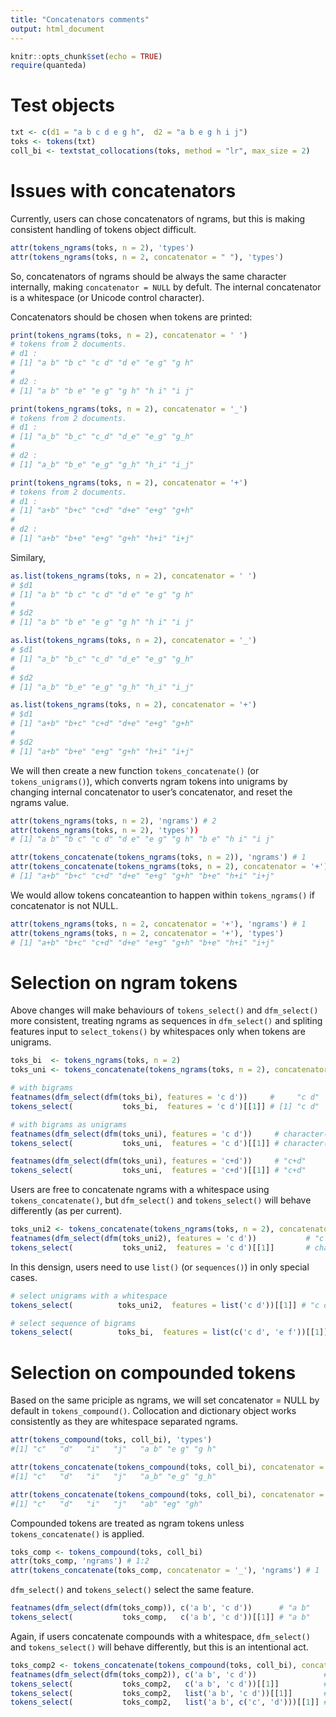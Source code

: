 ```yaml
---
title: "Concatenators comments"
output: html_document
---
```


```r
knitr::opts_chunk$set(echo = TRUE)
require(quanteda)
```


# Test objects
```r
txt <- c(d1 = "a b c d e g h",  d2 = "a b e g h i j")
toks <- tokens(txt)
coll_bi <- textstat_collocations(toks, method = "lr", max_size = 2)
```


# Issues with concatenators
Currently, users can chose concatenators of ngrams, but this is making consistent handling of tokens object difficult.
```r
attr(tokens_ngrams(toks, n = 2), 'types')
attr(tokens_ngrams(toks, n = 2, concatenator = " "), 'types')
```
So, concatenators of ngrams should be always the same character internally, making `concatenator = NULL` by defult. The internal concatenator is a whitespace (or Unicode control character).

Concatenators should be chosen when tokens are printed:
```r
print(tokens_ngrams(toks, n = 2), concatenator = ' ')
# tokens from 2 documents.
# d1 :
# [1] "a b" "b c" "c d" "d e" "e g" "g h"
# 
# d2 :
# [1] "a b" "b e" "e g" "g h" "h i" "i j"

print(tokens_ngrams(toks, n = 2), concatenator = '_')
# tokens from 2 documents.
# d1 :
# [1] "a_b" "b_c" "c_d" "d_e" "e_g" "g_h"
# 
# d2 :
# [1] "a_b" "b_e" "e_g" "g_h" "h_i" "i_j"

print(tokens_ngrams(toks, n = 2), concatenator = '+')
# tokens from 2 documents.
# d1 :
# [1] "a+b" "b+c" "c+d" "d+e" "e+g" "g+h"
# 
# d2 :
# [1] "a+b" "b+e" "e+g" "g+h" "h+i" "i+j"
```
Similary,
```r
as.list(tokens_ngrams(toks, n = 2), concatenator = ' ')
# $d1
# [1] "a b" "b c" "c d" "d e" "e g" "g h"
# 
# $d2
# [1] "a b" "b e" "e g" "g h" "h i" "i j"

as.list(tokens_ngrams(toks, n = 2), concatenator = '_')
# $d1
# [1] "a_b" "b_c" "c_d" "d_e" "e_g" "g_h"
# 
# $d2
# [1] "a_b" "b_e" "e_g" "g_h" "h_i" "i_j"

as.list(tokens_ngrams(toks, n = 2), concatenator = '+')
# $d1
# [1] "a+b" "b+c" "c+d" "d+e" "e+g" "g+h"
# 
# $d2
# [1] "a+b" "b+e" "e+g" "g+h" "h+i" "i+j"

```

We will then create a new function `tokens_concatenate()` (or `tokens_unigrams()`), which converts ngram tokens into unigrams by changing internal concatenator to user's concatenator, and reset the ngrams value.
```r
attr(tokens_ngrams(toks, n = 2), 'ngrams') # 2
attr(tokens_ngrams(toks, n = 2), 'types'))
# [1] "a b" "b c" "c d" "d e" "e g" "g h" "b e" "h i" "i j"

attr(tokens_concatenate(tokens_ngrams(toks, n = 2)), 'ngrams') # 1
attr(tokens_concatenate(tokens_ngrams(toks, n = 2), concatenator = '+'), 'types')
# [1] "a+b" "b+c" "c+d" "d+e" "e+g" "g+h" "b+e" "h+i" "i+j"
```
We would allow tokens concateantion to happen within `tokens_ngrams()` if concatenator is not NULL.
```r
attr(tokens_ngrams(toks, n = 2, concatenator = '+'), 'ngrams') # 1
attr(tokens_ngrams(toks, n = 2, concatenator = '+'), 'types')
# [1] "a+b" "b+c" "c+d" "d+e" "e+g" "g+h" "b+e" "h+i" "i+j"
```

# Selection on ngram tokens
Above changes will make behaviours of `tokens_select()` and `dfm_select()` more consistent, treating ngrams as sequences in `dfm_select()` and spliting features input to `select_tokens()` by whitespaces only when tokens are unigrams.
```r
toks_bi  <- tokens_ngrams(toks, n = 2) 
toks_uni <- tokens_concatenate(tokens_ngrams(toks, n = 2), concatenator = '+')

# with bigrams
featnames(dfm_select(dfm(toks_bi), features = 'c d'))     #     "c d"
tokens_select(           toks_bi,  features = 'c d')[[1]] # [1] "c d"

# with bigrams as unigrams
featnames(dfm_select(dfm(toks_uni), features = 'c d'))     # character(0) (and warning)
tokens_select(           toks_uni,  features = 'c d')[[1]] # character(0)

featnames(dfm_select(dfm(toks_uni), features = 'c+d'))     # "c+d"
tokens_select(           toks_uni,  features = 'c+d')[[1]] # "c+d"

```

Users are free to concatenate ngrams with a whitespace using `tokens_concatenate()`, but `dfm_select()` and `tokens_select()` will behave differently (as per current).
```r
toks_uni2 <- tokens_concatenate(tokens_ngrams(toks, n = 2), concatenator = ' ')
featnames(dfm_select(dfm(toks_uni2), features = 'c d'))           # "c d"
tokens_select(           toks_uni2,  features = 'c d')[[1]]       # character(0)
```

In this densign, users need to use `list()` (or `sequences()`) in only special cases.
```r
# select unigrams with a whitespace
tokens_select(          toks_uni2,  features = list('c d'))[[1]] # "c d"

# select sequence of bigrams
tokens_select(          toks_bi,  features = list(c('c d', 'e f'))[[1]] # "c d", "e f"
```


# Selection on compounded tokens
Based on the same priciple as ngrams, we will set concatenator = NULL by default in `tokens_compound()`. Collocation and dictionary object works consistently as they are whitespace separated ngrams.
```r
attr(tokens_compound(toks, coll_bi), 'types') 
#[1] "c"   "d"   "i"   "j"   "a b" "e g" "g h"

attr(tokens_concatenate(tokens_compound(toks, coll_bi), concatenator = '_'), 'types') 
#[1] "c"   "d"   "i"   "j"   "a_b" "e_g" "g_h"

attr(tokens_concatenate(tokens_compound(toks, coll_bi), concatenator = ''), 'types') 
#[1] "c"   "d"   "i"   "j"   "ab" "eg" "gh"

```

Compounded tokens are treated as ngram tokens unless `tokens_concatenate()` is applied.
```r
toks_comp <- tokens_compound(toks, coll_bi)
attr(toks_comp, 'ngrams') # 1:2
attr(tokens_concatenate(toks_comp, concatenator = '_'), 'ngrams') # 1
```

`dfm_select()` and `tokens_select()` select the same feature.
```r
featnames(dfm_select(dfm(toks_comp)), c('a b', 'c d'))      # "a b"
tokens_select(           toks_comp,   c('a b', 'c d'))[[1]] # "a b"
```

Again, if users concatenate compounds with a whitespace, `dfm_select()` and `tokens_select()` will behave differently, but this is an intentional act.
```r
toks_comp2 <- tokens_concatenate(tokens_compound(toks, coll_bi), concatenator = ' ')
featnames(dfm_select(dfm(toks_comp2)), c('a b', 'c d'))               # "a b"
tokens_select(           toks_comp2,   c('a b', 'c d'))[[1]]          # "c" "d"
tokens_select(           toks_comp2,   list('a b', 'c d'))[[1]]       # "a b"
tokens_select(           toks_comp2,   list('a b', c('c', 'd')))[[1]] # "a b" "c" "d"

```